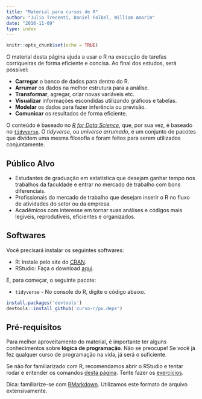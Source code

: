 ```yaml
---
title: "Material para cursos de R"
author: "Julio Trecenti, Daniel Falbel, William Amorim"
date: "2016-11-09"
type: index
---
```


```r
knitr::opts_chunk$set(echo = TRUE)
```

O material desta página ajuda a usar o R na execução de tarefas
corriqueiras de forma eficiente e concisa. Ao final dos estudos, será possível:

- **Carregar** o banco de dados para dentro do R. 
- **Arrumar** os dados na melhor estrutura para a análise.
- **Transformar**, agregar, criar novas variáveis etc. 
- **Visualizar** informações escondidas utilizando gráficos e tabelas.
- **Modelar** os dados para fazer inferência ou previsão.
- **Comunicar** os resultados de forma eficiente.

O conteúdo é baseado no [*R for Data Science*](http://r4ds.had.co.nz/), que, por
sua vez, é baseado no [`tidyverse`](http://tidyverse.org/). O *tidyverse*, ou *universo arrumado*, é um conjunto de pacotes que dividem uma mesma filosofia e foram feitos para serem
utilizados conjuntamente.

## Público Alvo

- Estudantes de graduação em estatística que desejam ganhar tempo nos trabalhos da faculdade e entrar no mercado de trabalho com bons diferenciais.
- Profissionais do mercado de trabalho que desejam inserir o R no fluxo de atividades do setor ou da empresa.
- Acadêmicos com interesse em tornar suas análises e códigos mais legíveis, reprodutíveis, eficientes e organizados.

## Softwares

Você precisará instalar os seguintes softwares:

- R: Instale pelo site do [CRAN](https://cloud.r-project.org/).
- RStudio: Faça o download [aqui](https://www.rstudio.com/products/rstudio/download/preview/).

E, para começar, o seguinte pacote:

- `tidyverse` - No console do R, digite o código abaixo.

```r
install.packages('devtools')
devtools::install_github('curso-r/pu.deps')
```

## Pré-requisitos

Para melhor aproveitamento do material, é importante ter alguns conhecimentos sobre **lógica de programação**. Não se preocupe! Se você já fez qualquer curso de programação na vida, já será o suficiente. 

Se não for familiarizado com R, recomendamos abrir o RStudio e tentar rodar e entender os comandos [desta página](http://material.curso-r.com/r-como-calculadora/). Tente
fazer os [exercícios](http://material.curso-r.com/r-como-calculadora/#exercicios).

Dica: familiarize-se com [RMarkdown](http://rmarkdown.rstudio.com/lesson-1.html). Utilizamos este formato de arquivo extensivamente.
